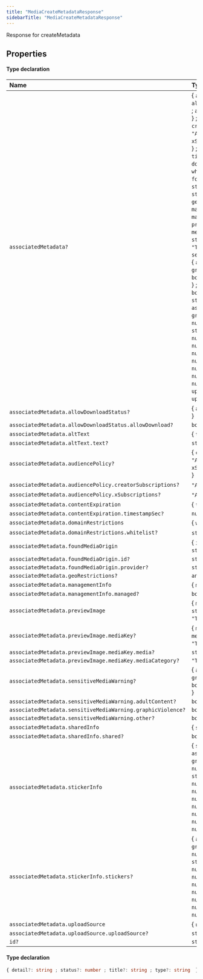 ```yaml
---
title: "MediaCreateMetadataResponse"
sidebarTitle: "MediaCreateMetadataResponse"
---
```


Response for createMetadata

## Properties

<ResponseField name="data" type="Object">


#### Type declaration
</ResponseField>


| Name | Type |
| :------ | :------ |
| `associatedMetadata?` | \{ `allowDownloadStatus?`: \{ `allowDownload?`: `boolean`  } ; `altText`: \{ `text?`: `string`  } ; `audiencePolicy?`: \{ `creatorSubscriptions?`: ``"Any"``[] ; `xSubscriptions?`: ``"Any"``[]  } ; `contentExpiration`: \{ `timestampSec?`: `number`  } ; `domainRestrictions`: \{ `whitelist?`: `string`[]  } ; `foundMediaOrigin`: \{ `id?`: `string` ; `provider?`: `string`  } ; `geoRestrictions?`: `any` ; `managementInfo`: \{ `managed?`: `boolean`  } ; `previewImage`: \{ `mediaKey?`: \{ `media?`: `string` ; `mediaCategory?`: ``"TweetImage"``  }  } ; `sensitiveMediaWarning?`: \{ `adultContent?`: `boolean` ; `graphicViolence?`: `boolean` ; `other?`: `boolean`  } ; `sharedInfo`: \{ `shared?`: `boolean`  } ; `stickerInfo`: \{ `stickers?`: \{ `aspectRatio?`: `number` ; `groupAnnotationId?`: `number` ; `id?`: `string` ; `stickerSetAnnotationId?`: `number` ; `transformA?`: `number` ; `transformB?`: `number` ; `transformC?`: `number` ; `transformD?`: `number` ; `transformTx?`: `number` ; `transformTy?`: `number`  }[]  } ; `uploadSource`: \{ `uploadSource?`: `string`  }  } |
| `associatedMetadata.allowDownloadStatus?` | \{ `allowDownload?`: `boolean`  } |
| `associatedMetadata.allowDownloadStatus.allowDownload?` | `boolean` |
| `associatedMetadata.altText` | \{ `text?`: `string`  } |
| `associatedMetadata.altText.text?` | `string` |
| `associatedMetadata.audiencePolicy?` | \{ `creatorSubscriptions?`: ``"Any"``[] ; `xSubscriptions?`: ``"Any"``[]  } |
| `associatedMetadata.audiencePolicy.creatorSubscriptions?` | ``"Any"``[] |
| `associatedMetadata.audiencePolicy.xSubscriptions?` | ``"Any"``[] |
| `associatedMetadata.contentExpiration` | \{ `timestampSec?`: `number`  } |
| `associatedMetadata.contentExpiration.timestampSec?` | `number` |
| `associatedMetadata.domainRestrictions` | \{ `whitelist?`: `string`[]  } |
| `associatedMetadata.domainRestrictions.whitelist?` | `string`[] |
| `associatedMetadata.foundMediaOrigin` | \{ `id?`: `string` ; `provider?`: `string`  } |
| `associatedMetadata.foundMediaOrigin.id?` | `string` |
| `associatedMetadata.foundMediaOrigin.provider?` | `string` |
| `associatedMetadata.geoRestrictions?` | `any` |
| `associatedMetadata.managementInfo` | \{ `managed?`: `boolean`  } |
| `associatedMetadata.managementInfo.managed?` | `boolean` |
| `associatedMetadata.previewImage` | \{ `mediaKey?`: \{ `media?`: `string` ; `mediaCategory?`: ``"TweetImage"``  }  } |
| `associatedMetadata.previewImage.mediaKey?` | \{ `media?`: `string` ; `mediaCategory?`: ``"TweetImage"``  } |
| `associatedMetadata.previewImage.mediaKey.media?` | `string` |
| `associatedMetadata.previewImage.mediaKey.mediaCategory?` | ``"TweetImage"`` |
| `associatedMetadata.sensitiveMediaWarning?` | \{ `adultContent?`: `boolean` ; `graphicViolence?`: `boolean` ; `other?`: `boolean`  } |
| `associatedMetadata.sensitiveMediaWarning.adultContent?` | `boolean` |
| `associatedMetadata.sensitiveMediaWarning.graphicViolence?` | `boolean` |
| `associatedMetadata.sensitiveMediaWarning.other?` | `boolean` |
| `associatedMetadata.sharedInfo` | \{ `shared?`: `boolean`  } |
| `associatedMetadata.sharedInfo.shared?` | `boolean` |
| `associatedMetadata.stickerInfo` | \{ `stickers?`: \{ `aspectRatio?`: `number` ; `groupAnnotationId?`: `number` ; `id?`: `string` ; `stickerSetAnnotationId?`: `number` ; `transformA?`: `number` ; `transformB?`: `number` ; `transformC?`: `number` ; `transformD?`: `number` ; `transformTx?`: `number` ; `transformTy?`: `number`  }[]  } |
| `associatedMetadata.stickerInfo.stickers?` | \{ `aspectRatio?`: `number` ; `groupAnnotationId?`: `number` ; `id?`: `string` ; `stickerSetAnnotationId?`: `number` ; `transformA?`: `number` ; `transformB?`: `number` ; `transformC?`: `number` ; `transformD?`: `number` ; `transformTx?`: `number` ; `transformTy?`: `number`  }[] |
| `associatedMetadata.uploadSource` | \{ `uploadSource?`: `string`  } |
| `associatedMetadata.uploadSource.uploadSource?` | `string` |
| `id?` | `string` |




<ResponseField name="errors" type="Object">


#### Type declaration

```ts
{ detail?: string ; status?: number ; title?: string ; type?: string  }[]
```
</ResponseField>

